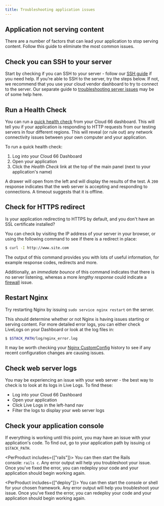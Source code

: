 ```yaml
---
title: Troubleshooting application issues
---
```


## Application not serving content

There are a number of factors that can lead your application to stop serving content. Follow this guide to eliminate the most common issues.

## Check you can SSH to your server

Start by checking if you can SSH to your server - follow our [SSH guide](/:product/:version?/servers/ssh-to-server) if you need help. If you’re able to SSH to the server, try the steps below. If not, we recommend that you use your cloud vendor dashboard to try to connect to the server. Our separate guide to [troubleshooting server issues](/:product/:version?/servers/troubleshooting-server-connection) may be of some help here. 

## Run a Health Check

You can run a [quick health check](/:product/:version?/servers/application-health-checks#global-availability-checks) from your Cloud 66 dashboard. This will tell you if your application is responding to HTTP requests from our testing servers in four different regions. This will reveal (or rule out) any network connectivity issues between your own computer and your application.

To run a quick health check:

1. Log into your Cloud 66 Dashboard 
2. Open your application
3. Click the *Health Check* link at the top of the main panel (next to your application's name) 

A drawer will open from the left and will display the results of the test. A `200` response indicates that the web server is accepting and responding to connections. A timeout suggests that it is offline.  

## Check for HTTPS redirect

Is your application redirecting to HTTPS by default, and you don't have an SSL certificate installed?

You can check by visiting the IP address of your server in your browser, or using the following command to see if there is a redirect in place:

```bash
$ curl -I http://www.site.com
```

The output of this command provides you with lots of useful information, for example response codes, redirects and more. 

Additionally, an *immediate bounce* of this command indicates that there is no server listening, whereas a more *lengthy response* could indicate a [firewall](/:product/:version?/security/firewall-rule) issue.

## Restart Nginx

Try restarting Nginx by issuing `sudo service nginx restart` on the server.

This should determine whether or not Nginx is having issues starting or serving content. For more detailed error logs, you can either check LiveLogs on your Dashboard or look at the log files in:

```bash
$ $STACK_PATH/log/nginx_error.log
```

It may be worth checking your [Nginx CustomConfig](/:product/:version?/custom-config/custom-config#accessing-custom-config) history to see if any recent configuration changes are causing issues.

## Check web server logs

You may be experiencing an issue with your web server - the best way to check is to look at its logs in Live Logs. To find these:

- Log into your Cloud 66 Dashboard
- Open your application
- Click Live Logs in the left-hand nav
- Filter the logs to display your web server logs

## Check your application console

If everything is working until this point, you may have an issue  with your application's code. To find out, go to your application path by issuing `cd $STACK_PATH`.

<PerProduct includes={["rails"]}>
You can then start the Rails console: `rails c`. Any error output will help you troubleshoot your issue. Once you've fixed the error, you can redeploy your code and your application should begin working again.
</PerProduct>

<PerProduct includes={["deploy"]}>
You can then start the console or shell for your chosen framework. Any error output will help you troubleshoot your issue. Once you've fixed the error, you can redeploy your code and your application should begin working again.
</PerProduct>